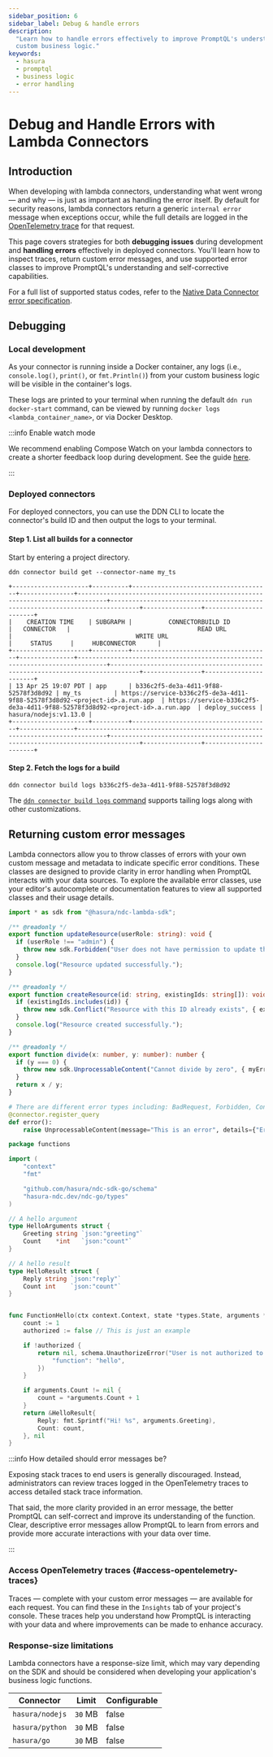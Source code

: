 ```yaml
---
sidebar_position: 6
sidebar_label: Debug & handle errors
description:
  "Learn how to handle errors effectively to improve PromptQL's understanding and accuracy when interacting with your
  custom business logic."
keywords:
  - hasura
  - promptql
  - business logic
  - error handling
---
```



# Debug and Handle Errors with Lambda Connectors

## Introduction

When developing with lambda connectors, understanding what went wrong — and why — is just as important as handling the
error itself. By default for security reasons, lambda connectors return a generic `internal error` message when
exceptions occur, while the full details are logged in the [OpenTelemetry trace](#access-opentelemetry-traces) for that
request.

This page covers strategies for both **debugging issues** during development and **handling errors** effectively in
deployed connectors. You'll learn how to inspect traces, return custom error messages, and use supported error classes
to improve PromptQL's understanding and self-corrective capabilities.

For a full list of supported status codes, refer to the
[Native Data Connector error specification](https://hasura.github.io/ndc-spec/specification/error-handling.html).

## Debugging

### Local development

As your connector is running inside a Docker container, any logs (i.e., `console.log()`, `print()`, or `fmt.Println()`)
from your custom business logic will be visible in the container's logs.

These logs are printed to your terminal when running the default `ddn run docker-start` command, can be viewed by
running `docker logs <lambda_container_name>`, or via Docker Desktop.

:::info Enable watch mode

We recommend enabling Compose Watch on your lambda connectors to create a shorter feedback loop during development. See
the guide [here](/business-logic/dev-mode.mdx).

:::

### Deployed connectors

For deployed connectors, you can use the DDN CLI to locate the connector's build ID and then output the logs to your
terminal.

#### Step 1. List all builds for a connector

Start by entering a project directory.

```ddn title="For example, to get the list of builds for a connector named my_ts:"
ddn connector build get --connector-name my_ts
```

```plaintext title="Which will return a list of all builds for my_ts:"
+---------------------+----------+--------------------------------------+---------------+------------------------------------------------------------------------------+------------------------------------------------------------------------------+----------------+-----------------------+
|    CREATION TIME    | SUBGRAPH |          CONNECTORBUILD ID           |   CONNECTOR   |                                   READ URL                                   |                                  WRITE URL                                   |     STATUS     |     HUBCONNECTOR      |
+---------------------+----------+--------------------------------------+---------------+------------------------------------------------------------------------------+------------------------------------------------------------------------------+----------------+-----------------------+
| 13 Apr 25 19:07 PDT | app      | b336c2f5-de3a-4d11-9f88-52578f3d8d92 | my_ts         | https://service-b336c2f5-de3a-4d11-9f88-52578f3d8d92-<project-id>.a.run.app  | https://service-b336c2f5-de3a-4d11-9f88-52578f3d8d92-<project-id>.a.run.app  | deploy_success | hasura/nodejs:v1.13.0 |
+---------------------+----------+--------------------------------------+---------------+------------------------------------------------------------------------------+------------------------------------------------------------------------------+----------------+-----------------------+
```

#### Step 2. Fetch the logs for a build

```ddn title="Then, use the CONNECTORBUILD ID to fetch the logs:"
ddn connector build logs b336c2f5-de3a-4d11-9f88-52578f3d8d92
```

The [`ddn connector build logs` command](/reference/cli/commands/ddn_connector_build_logs.mdx) supports tailing logs
along with other customizations.

## Returning custom error messages

Lambda connectors allow you to throw classes of errors with your own custom message and metadata to indicate specific
error conditions. These classes are designed to provide clarity in error handling when PromptQL interacts with your data
sources. To explore the available error classes, use your editor's autocomplete or documentation features to view all
supported classes and their usage details.

<Tabs groupId="source-preference" className="api-tabs">

<TabItem value="TypeScript" label="TypeScript">

```typescript title="TypeScript examples:" {1,6,14,22}
import * as sdk from "@hasura/ndc-lambda-sdk";

/** @readonly */
export function updateResource(userRole: string): void {
  if (userRole !== "admin") {
    throw new sdk.Forbidden("User does not have permission to update this resource", { role: userRole });
  }
  console.log("Resource updated successfully.");
}

/** @readonly */
export function createResource(id: string, existingIds: string[]): void {
  if (existingIds.includes(id)) {
    throw new sdk.Conflict("Resource with this ID already exists", { existingId: id });
  }
  console.log("Resource created successfully.");
}

/** @readonly */
export function divide(x: number, y: number): number {
  if (y === 0) {
    throw new sdk.UnprocessableContent("Cannot divide by zero", { myErrorMetadata: "stuff", x, y });
  }
  return x / y;
}
```

</TabItem>

<TabItem value="Python" label="Python">

```python title="Python examples:" {4}
# There are different error types including: BadRequest, Forbidden, Conflict, UnprocessableContent, InternalServerError, NotSupported, and BadGateway
@connector.register_query
def error():
    raise UnprocessableContent(message="This is an error", details={"Error": "This is an error!"})
```

</TabItem>

<TabItem value="Go" label="Go">

```go title="Go examples:" {7,29-31}
package functions

import (
	"context"
	"fmt"

	"github.com/hasura/ndc-sdk-go/schema"
	"hasura-ndc.dev/ndc-go/types"
)

// A hello argument
type HelloArguments struct {
	Greeting string `json:"greeting"`
	Count    *int   `json:"count"`
}

// A hello result
type HelloResult struct {
	Reply string `json:"reply"`
	Count int    `json:"count"`
}


func FunctionHello(ctx context.Context, state *types.State, arguments *HelloArguments) (*HelloResult, error) {
	count := 1
	authorized := false // This is just an example

	if !authorized {
		return nil, schema.UnauthorizeError("User is not authorized to perform this operation", map[string]any{
			"function": "hello",
		})
	}

	if arguments.Count != nil {
		count = *arguments.Count + 1
	}
	return &HelloResult{
		Reply: fmt.Sprintf("Hi! %s", arguments.Greeting),
		Count: count,
	}, nil
}
```

</TabItem>

</Tabs>

:::info How detailed should error messages be?

Exposing stack traces to end users is generally discouraged. Instead, administrators can review traces logged in the
OpenTelemetry traces to access detailed stack trace information.

That said, the more clarity provided in an error message, the better PromptQL can self-correct and improve its
understanding of the function. Clear, descriptive error messages allow PromptQL to learn from errors and provide more
accurate interactions with your data over time.

:::

### Access OpenTelemetry traces {#access-opentelemetry-traces}

Traces — complete with your custom error messages — are available for each request. You can find these in the `Insights`
tab of your project's console. These traces help you understand how PromptQL is interacting with your data and where
improvements can be made to enhance accuracy.

### Response-size limitations

Lambda connectors have a response-size limit, which may vary depending on the SDK and should be considered when
developing your application's business logic functions.

| Connector       | Limit   | Configurable |
| --------------- | ------- | ------------ |
| `hasura/nodejs` | `30` MB | false        |
| `hasura/python` | `30` MB | false        |
| `hasura/go`     | `30` MB | false        |
